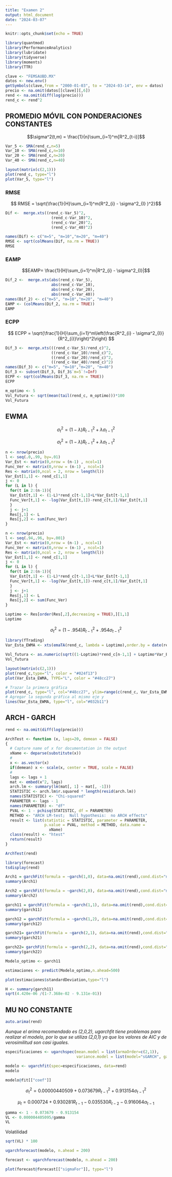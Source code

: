 ---
title: "Examen 2"
output: html_document
date: "2024-03-07"
---

```{r setup, include=FALSE}
knitr::opts_chunk$set(echo = TRUE)
```

```{r}
library(quantmod)
library(PerformanceAnalytics)
library(lubridate)
library(tidyverse)
library(moments)
library(TTR)
```


```{r}
clave <- "FEMSAUBD.MX"
datos <- new.env()
getSymbols(clave,from = "2000-01-03", to = "2024-03-14", env = datos)
precio <- na.omit(datos[[clave]][,6])
rend <- na.omit(diff(log(precio)))
rend_c <- rend^2 
```



## PROMEDIO MÓVIL CON PONDERACIONES CONSTANTES

$$\sigma^2(t,m) = \frac{1}{n}\sum_{i=1}^m[R^2_{t-i}]$$

```{r}
Var_5 <- SMA(rend_c,n=5)
Var_10 <- SMA(rend_c,n=10)
Var_20 <- SMA(rend_c,n=20)
Var_40 <- SMA(rend_c,n=40)
```



```{r}
layout(matrix(c(2,1)))
plot(rend_c, type="l")
plot(Var_5, type="l")
```



### RMSE 

$$ RMSE = \sqrt{\frac{1}{H}\sum_{i=1}^m(R^2_{i} - \sigma^2_{I} )^2}$$

```{r}
Dif <-  merge.xts((rend_c-Var_5)^2, 
                    (rend_c-Var_10)^2,
                    (rend_c-Var_20)^2,
                    (rend_c-Var_40)^2)

names(Dif) <- c("m=5", "m=10","m=20", "m=40")
RMSE <- sqrt(colMeans(Dif, na.rm = TRUE))
RMSE
```

### EAMP

$$EAMP= \frac{1}{H}\sum_{i=1}^m|R^2_{i} - \sigma^2_{I}|$$


```{r}
Dif_2 <-  merge.xts(abs(rend_c-Var_5), 
                    abs(rend_c-Var_10),
                    abs(rend_c-Var_20),
                    abs(rend_c-Var_40))
names(Dif_2) <- c("m=5", "m=10","m=20", "m=40")
EAMP <- (colMeans(Dif_2, na.rm = TRUE))
EAMP
```
### ECPP

$$ ECPP = \sqrt{\frac{1}{H}\sum_{i=1}^m\left(\frac{R^2_{i} - \sigma^2_{I}}{R^2_{i}}\right)^2\right} $$
  

```{r}
Dif_3 <-  merge.xts(((rend_c-Var_5)/rend_c)^2, 
                    ((rend_c-Var_10)/rend_c)^2,
                    ((rend_c-Var_20)/rend_c)^2,
                    ((rend_c-Var_40)/rend_c)^2)
names(Dif_3) <- c("m=5", "m=10","m=20", "m=40")
Dif_3 <- subset(Dif_3, Dif_3$`m=5`!=Inf)
ECPP <- sqrt(colMeans(Dif_3, na.rm = TRUE))
ECPP
```
```{r}
m_optimo <- 5
Vol_Futura <- sqrt(mean(tail(rend_c, m_optimo)))*100
Vol_Futura
```

## EWMA

$$\sigma^2_t = (1-\lambda)R^2_{t-1}+\lambda \sigma^2_{t-1}$$

$$\sigma^2_t = (1-\lambda)R^2_{t-1}+\lambda \sigma^2_{t-1}$$

```{r}
n <- nrow(precio)
l <- seq(.0,.99, by=.01)
Var_Est <- matrix(0,nrow = (n-1) , ncol=1)
Func_Ver <- matrix(0,nrow = (n-1) , ncol=1)
Res <- matrix(0,ncol = 2, nrow = length(l))
Var_Est[1,1] <- rend_c[1,1]
j <- 0
for (L in l) {
  for(t in 2:(n-1)){
  Var_Est[t,1] <- (1-L)*rend_c[t-1,1]+L*Var_Est[t-1,1]
  Func_Ver[t,1] <- -log(Var_Est[t,1])-rend_c[t,1]/Var_Est[t,1]
  }
  j <- j+1
  Res[j,1] <- L
  Res[j,2] <- sum(Func_Ver)
}
```

```{r}
n <- nrow(precio)
l <- seq(.94,.96, by=.001)
Var_Est <- matrix(0,nrow = (n-1) , ncol=1)
Func_Ver <- matrix(0,nrow = (n-1) , ncol=1)
Res <- matrix(0,ncol = 2, nrow = length(l))
Var_Est[1,1] <- rend_c[1,1]
j <- 0
for (L in l) {
  for(t in 2:(n-1)){
  Var_Est[t,1] <- (1-L)*rend_c[t-1,1]+L*Var_Est[t-1,1]
  Func_Ver[t,1] <- -log(Var_Est[t,1])-rend_c[t,1]/Var_Est[t,1]
  }
  j <- j+1
  Res[j,1] <- L
  Res[j,2] <- sum(Func_Ver)
}
```



```{r}
Loptimo <- Res[order(Res[,2],decreasing = TRUE),][1,1]
Loptimo
```

$$\sigma^2_t = (1-.954)R^2_{t-1}+.954\sigma^2_{t-1}$$

```{r}
library(fTrading)
Var_Esta_EWMA <- xts(emaTA(rend_c, lambda = Loptimo),order.by = date(rend))
```
```{r}
Vol_futura <- as.numeric(sqrt((1-Loptimo)*rend_c[n-1,1] + Loptimo*Var_Esta_EWMA[n-1,1]))
Vol_futura
```
```{r}
layout(matrix(c(2,1)))
plot(rend_c,type="l", color = "#024f13")
plot(Var_Esta_EWMA, TYPE="L", color = "#48cc27")
```

```{r}
# Trazar la primera gráfica
plot(rend_c, type="l", col="#48cc27", ylim=range(c(rend_c, Var_Esta_EWMA)), main="Gráficas juntas", ylab="Valor")
# Agregar la segunda gráfica al mismo eje y
lines(Var_Esta_EWMA, type="l", col="#032b11")
```
## ARCH - GARCH

```{r}
rend <- na.omit(diff(log(precio)))

```


```{r}
ArchTest <- function (x, lags=20, demean = FALSE) 
{
  # Capture name of x for documentation in the output  
  xName <- deparse(substitute(x))
  # 
  x <- as.vector(x)
  if(demean) x <- scale(x, center = TRUE, scale = FALSE)
  #  
  lags <- lags + 1
  mat <- embed(x^2, lags)
  arch.lm <- summary(lm(mat[, 1] ~ mat[, -1]))
  STATISTIC <- arch.lm$r.squared * length(resid(arch.lm))
  names(STATISTIC) <- "Chi-squared"
  PARAMETER <- lags - 1
  names(PARAMETER) <- "df"
  PVAL <- 1 - pchisq(STATISTIC, df = PARAMETER)
  METHOD <- "ARCH LM-test;  Null hypothesis:  no ARCH effects"
  result <- list(statistic = STATISTIC, parameter = PARAMETER, 
                 p.value = PVAL, method = METHOD, data.name =
                   xName)
  class(result) <- "htest"
  return(result)
}
```
```{r}
ArchTest(rend)
```
```{r}
library(forecast)
tsdisplay(rend)
```
```{r}
Arch1 = garchFit(formula = ~garch(1,0), data=na.omit(rend),cond.dist="norm",trace=FALSE)
summary(Arch1)
```

```{r}
Arch2 = garchFit(formula = ~garch(2,0), data=na.omit(rend),cond.dist="norm",trace=FALSE)
summary(Arch2)
```
```{r}
garch11 = garchFit(formula = ~garch(1,1), data=na.omit(rend),cond.dist="norm",trace=FALSE)
summary(garch11)
```
```{r}
garch12 = garchFit(formula = ~garch(1,2), data=na.omit(rend),cond.dist="norm",trace=FALSE)
summary(garch12)
```

```{r}
garch21= garchFit(formula = ~garch(2,1), data=na.omit(rend),cond.dist="norm",trace=FALSE)
summary(garch21)
```



```{r}
garch22= garchFit(formula = ~garch(2,2), data=na.omit(rend),cond.dist="norm",trace=FALSE)
summary(garch22)
```

```{r}
Modelo_optimo <- garch11
```

```{r}
estimaciones <- predict(Modelo_optimo,n.ahead=500)

plot(estimaciones$standardDeviation,type="l")
```
```{r}
H <- summary(garch11)
sqrt(4.420e-06 /(1-7.368e-02 - 9.131e-01))
```
## MU NO CONSTANTE 

```{r}
auto.arima(rend)
```

*Aunque el arima recomendado es (2,0,2), ugarchfit tiene problemas para realizar el modelo, por lo que se utiliza (2,0,1) ya que los valores de AIC y de verosimilitud son casi iguales.*

```{r}
especificaciones <- ugarchspec(mean.model = list(armaOrder=c(2,1)),
                               variance.model = list(model="sGARCH", garchOrder=c(1,1)))
```


```{r}
modelo <- ugarchfit(spec=especificaciones, data=rend)
modelo
```


```{r}
modelo@fit[["coef"]]
```

$$\sigma^2_t = 0.00000440509+0.073679R^2_{t-1}+0.913154 \sigma^2_{t-1}$$

$$\mu_t = 0.000724 + 0.930281R_{t-1}-0.035530R_{t-2}-0.916064\alpha_{t-1}$$

```{r}
gamma <- 1 - 0.073679 - 0.913154 
VL <- 0.000004405095/gamma
VL
```

Volatilidad

```{r}
sqrt(VL) * 100
```

```{r}
ugarchforecast(modelo, n.ahead = 200)
```

```{r}
forecast <- ugarchforecast(modelo, n.ahead = 200)
```

```{r}
plot(forecast@forecast[["sigmaFor"]], type="l")
```